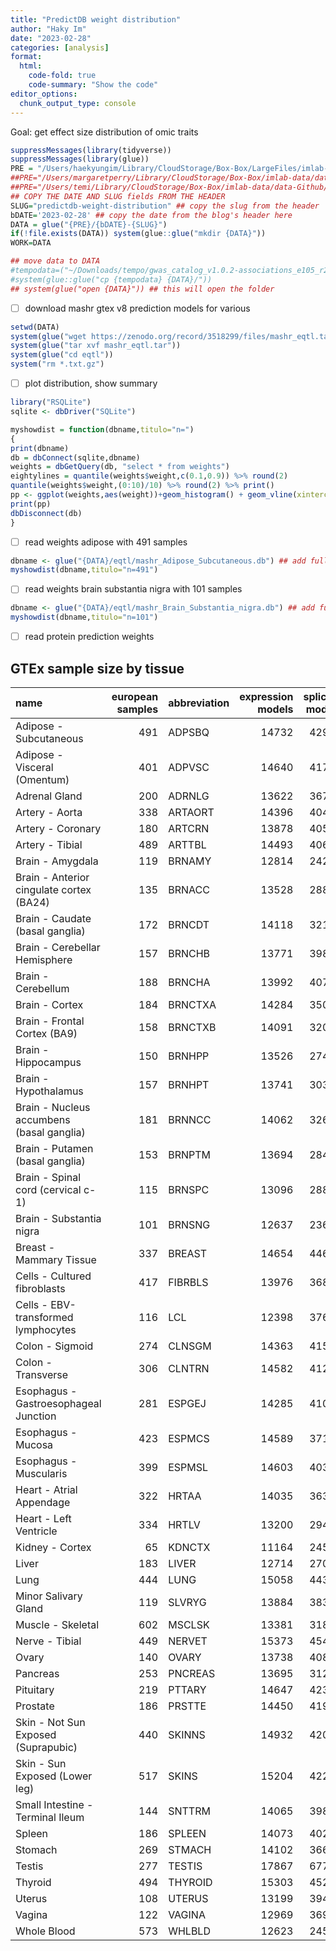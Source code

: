 ```yaml
---
title: "PredictDB weight distribution"
author: "Haky Im"
date: "2023-02-28"
categories: [analysis]
format:
  html:
    code-fold: true
    code-summary: "Show the code"
editor_options: 
  chunk_output_type: console
---
```


Goal: get effect size distribution of omic traits

```r
suppressMessages(library(tidyverse))
suppressMessages(library(glue))
PRE = "/Users/haekyungim/Library/CloudStorage/Box-Box/LargeFiles/imlab-data/data-Github/web-data"
##PRE="/Users/margaretperry/Library/CloudStorage/Box-Box/imlab-data/data-Github/web-data "
##PRE="/Users/temi/Library/CloudStorage/Box-Box/imlab-data/data-Github/web-data"
## COPY THE DATE AND SLUG fields FROM THE HEADER
SLUG="predictdb-weight-distribution" ## copy the slug from the header
bDATE='2023-02-28' ## copy the date from the blog's header here
DATA = glue("{PRE}/{bDATE}-{SLUG}")
if(!file.exists(DATA)) system(glue::glue("mkdir {DATA}"))
WORK=DATA

## move data to DATA
#tempodata=("~/Downloads/tempo/gwas_catalog_v1.0.2-associations_e105_r2022-04-07.tsv")
#system(glue::glue("cp {tempodata} {DATA}/"))
## system(glue("open {DATA}")) ## this will open the folder 
```

-   [ ] download mashr gtex v8 prediction models for various

```r
setwd(DATA)
system(glue("wget https://zenodo.org/record/3518299/files/mashr_eqtl.tar?download=1"))
system(glue("tar xvf mashr_eqtl.tar"))
system(glue("cd eqtl"))
system("rm *.txt.gz")
```

-   [ ] plot distribution, show summary

```r

library("RSQLite")
sqlite <- dbDriver("SQLite")

myshowdist = function(dbname,titulo="n=")
{
print(dbname)
db = dbConnect(sqlite,dbname)
weights = dbGetQuery(db, "select * from weights")
eightylines = quantile(weights$weight,c(0.1,0.9)) %>% round(2)
quantile(weights$weight,(0:10)/10) %>% round(2) %>% print()
pp <- ggplot(weights,aes(weight))+geom_histogram() + geom_vline(xintercept=eightylines) +ggtitle(glue("{titulo}; {eightylines[1]} - {eightylines[2]}"))
print(pp)
dbDisconnect(db)
}
```

-   [ ] read weights adipose with 491 samples

```r
dbname <- glue("{DATA}/eqtl/mashr_Adipose_Subcutaneous.db") ## add full path if db file not in current directory
myshowdist(dbname,titulo="n=491")
```

-   [ ] read weights brain substantia nigra with 101 samples

```r
dbname <- glue("{DATA}/eqtl/mashr_Brain_Substantia_nigra.db") ## add full path if db file not in current directory
myshowdist(dbname,titulo="n=101")
```

-   [ ] read protein prediction weights

## GTEx sample size by tissue

| name                                      | european samples | abbreviation | expression models | splicing models |
|:------------------------------------------|-----------------:|:-------------|------------------:|----------------:|
| Adipose - Subcutaneous                    |              491 | ADPSBQ       |             14732 |           42912 |
| Adipose - Visceral (Omentum)              |              401 | ADPVSC       |             14640 |           41720 |
| Adrenal Gland                             |              200 | ADRNLG       |             13622 |           36754 |
| Artery - Aorta                            |              338 | ARTAORT      |             14396 |           40474 |
| Artery - Coronary                         |              180 | ARTCRN       |             13878 |           40579 |
| Artery - Tibial                           |              489 | ARTTBL       |             14493 |           40690 |
| Brain - Amygdala                          |              119 | BRNAMY       |             12814 |           24236 |
| Brain - Anterior cingulate cortex (BA24)  |              135 | BRNACC       |             13528 |           28806 |
| Brain - Caudate (basal ganglia)           |              172 | BRNCDT       |             14118 |           32127 |
| Brain - Cerebellar Hemisphere             |              157 | BRNCHB       |             13771 |           39862 |
| Brain - Cerebellum                        |              188 | BRNCHA       |             13992 |           40747 |
| Brain - Cortex                            |              184 | BRNCTXA      |             14284 |           35086 |
| Brain - Frontal Cortex (BA9)              |              158 | BRNCTXB      |             14091 |           32031 |
| Brain - Hippocampus                       |              150 | BRNHPP       |             13526 |           27437 |
| Brain - Hypothalamus                      |              157 | BRNHPT       |             13741 |           30326 |
| Brain - Nucleus accumbens (basal ganglia) |              181 | BRNNCC       |             14062 |           32670 |
| Brain - Putamen (basal ganglia)           |              153 | BRNPTM       |             13694 |           28461 |
| Brain - Spinal cord (cervical c-1)        |              115 | BRNSPC       |             13096 |           28883 |
| Brain - Substantia nigra                  |              101 | BRNSNG       |             12637 |           23677 |
| Breast - Mammary Tissue                   |              337 | BREAST       |             14654 |           44613 |
| Cells - Cultured fibroblasts              |              417 | FIBRBLS      |             13976 |           36809 |
| Cells - EBV-transformed lymphocytes       |              116 | LCL          |             12398 |           37627 |
| Colon - Sigmoid                           |              274 | CLNSGM       |             14363 |           41581 |
| Colon - Transverse                        |              306 | CLNTRN       |             14582 |           41215 |
| Esophagus - Gastroesophageal Junction     |              281 | ESPGEJ       |             14285 |           41004 |
| Esophagus - Mucosa                        |              423 | ESPMCS       |             14589 |           37186 |
| Esophagus - Muscularis                    |              399 | ESPMSL       |             14603 |           40376 |
| Heart - Atrial Appendage                  |              322 | HRTAA        |             14035 |           36322 |
| Heart - Left Ventricle                    |              334 | HRTLV        |             13200 |           29470 |
| Kidney - Cortex                           |               65 | KDNCTX       |             11164 |           24571 |
| Liver                                     |              183 | LIVER        |             12714 |           27011 |
| Lung                                      |              444 | LUNG         |             15058 |           44346 |
| Minor Salivary Gland                      |              119 | SLVRYG       |             13884 |           38380 |
| Muscle - Skeletal                         |              602 | MSCLSK       |             13381 |           31855 |
| Nerve - Tibial                            |              449 | NERVET       |             15373 |           45478 |
| Ovary                                     |              140 | OVARY        |             13738 |           40857 |
| Pancreas                                  |              253 | PNCREAS      |             13695 |           31203 |
| Pituitary                                 |              219 | PTTARY       |             14647 |           42343 |
| Prostate                                  |              186 | PRSTTE       |             14450 |           41991 |
| Skin - Not Sun Exposed (Suprapubic)       |              440 | SKINNS       |             14932 |           42005 |
| Skin - Sun Exposed (Lower leg)            |              517 | SKINS        |             15204 |           42219 |
| Small Intestine - Terminal Ileum          |              144 | SNTTRM       |             14065 |           39864 |
| Spleen                                    |              186 | SPLEEN       |             14073 |           40290 |
| Stomach                                   |              269 | STMACH       |             14102 |           36624 |
| Testis                                    |              277 | TESTIS       |             17867 |           67784 |
| Thyroid                                   |              494 | THYROID      |             15303 |           45217 |
| Uterus                                    |              108 | UTERUS       |             13199 |           39485 |
| Vagina                                    |              122 | VAGINA       |             12969 |           36931 |
| Whole Blood                               |              573 | WHLBLD       |             12623 |           24568 |
